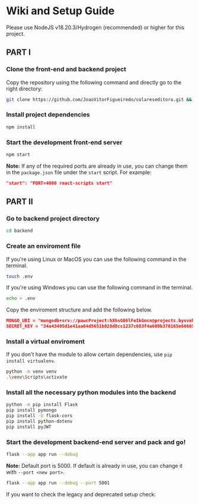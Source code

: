 
# Wiki and Setup Guide

<Callout type="info">
  Please use NodeJS v18.20.3/Hydrogen (recommended) or higher for this project.
</Callout>

## PART I

<Steps>

### Clone the front-end and backend project
 
Copy the repository using the following command and directly go to the right directory:

```bash copy
git clone https://github.com/JoaoVitorFigueiredo/colareseditora.git && cd colareseditora
```
 
### Install project dependencies
 
```bash copy
npm install
```

### Start the development front-end server

```bash copy
npm start
```

**Note:** If any of the required ports are already in use, you can change them in the `package.json` file under the `start` script. For example:
```json copy
"start": "PORT=4000 react-scripts start"
```

</Steps>

## PART II

<Steps>

### Go to backend project directory
 
```bash copy
cd backend
```

### Create an enviroment file

If you're using Linux or MacOS you can use the following command in the terminal.
 
```bash copy
touch .env
```

If you're using Windows you can use the following command in the terminal.
 
```bash copy
echo > .env
```

Copy the enviroment structure and add the following below.

```json copy
MONGO_URI = "mongodb+srv://pawcProject:hXhsG06lFeIkGncn@projects.byvvekw.mongodb.net/"
SECRET_KEY = "34a43495d1e41aa64d5651b028d8cc1237c083f4a609b370165e66665f87d35a"
```

 
### Install a virtual enviroment

If you don't have the module to allow certain dependencies, use `pip install virtualenv`.
 
```bash copy
python -m venv venv 
.\venv\Scripts\activate
```

### Install all the necessary python modules into the backend

```bash copy
python -m pip install Flask
pip install pymongo
pip install -U flask-cors
pip install python-dotenv
pip install pyJWT
```

### Start the development backend-end server and pack and go!

```bash copy
flask --app app run --debug
```

**Note:** Default port is 5000. If default is already in use, you can change it with `--port <new port>`.
```bash copy
flask --app app run --debug --port 5001
```

</Steps>

If you want to check the legacy and deprecated setup check:

<Card title="Version V1" href="/setup-legacy" />